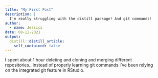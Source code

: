 ```yaml
---
title: "My First Post"
description: |
  I'm really struggling with the distill package! And git commands!
author:
  - name: Jessica
date: 08-11-2021
output:
  distill::distill_article:
    self_contained: false
---
```




I spent about 1 hour deleting and cloning and merging different repositories.. instead of properly learning git commands I've been relying on the integrated git feature in RStudio. 
